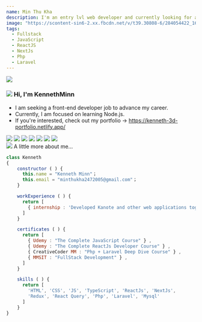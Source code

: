 ```yaml
---
name: Min Thu Kha
description: I'm an entry lvl web developer and currently looking for a job.
image: "https://scontent-sin6-2.xx.fbcdn.net/v/t39.30808-6/284054422_161340059703512_5394344873710667630_n.jpg?_nc_cat=108&ccb=1-7&_nc_sid=5f2048&_nc_ohc=2zYMVr1iwFwAX9aNtOu&_nc_ht=scontent-sin6-2.xx&oh=00_AfAp3dbtmbVwWHYdouJNnthssSQ-JuLFtZOza6brRpDT-w&oe=6537736D"
tags:
  - Fullstack
  - JavaScript
  - ReactJS
  - NextJs
  - Php
  - Laravel
---
```


<div className="h-28 w-28 rounded-full overflow-hidden mx-auto">
  <img src="https://scontent-sin6-2.xx.fbcdn.net/v/t39.30808-6/284054422_161340059703512_5394344873710667630_n.jpg?_nc_cat=108&ccb=1-7&_nc_sid=5f2048&_nc_ohc=2zYMVr1iwFwAX9aNtOu&_nc_ht=scontent-sin6-2.xx&oh=00_AfAp3dbtmbVwWHYdouJNnthssSQ-JuLFtZOza6brRpDT-w&oe=6537736D" />
</div>

<h3 className="flex flex-row max-w-[240px] mt-5 mx-auto">
  <img
    src="https://raw.githubusercontent.com/lwinmoepaing/lwinmoepaing/main/img/gitto.gif"
    className="h-[20px] object-contain mr-2"
  />
  <span> Hi, I'm KennethMinn </span>
</h3>

<div className="container max-w-[720px] mx-auto">

- I am seeking a front-end developer job to advance my career.
- Currently, I am focused on learning Node.js.
- If you're interested, check out my portfolio -> https://kenneth-3d-portfolio.netlify.app/

<div className="flex flex-row gap-2">
  <img
    className="h-5"
    src="https://raw.githubusercontent.com/github/explore/80688e429a7d4ef2fca1e82350fe8e3517d3494d/topics/javascript/javascript.png"
  />
  <img
    className="h-5"
    src="https://raw.githubusercontent.com/github/explore/80688e429a7d4ef2fca1e82350fe8e3517d3494d/topics/typescript/typescript.png"
  />
  <img
    className="h-5"
    src="https://raw.githubusercontent.com/github/explore/80688e429a7d4ef2fca1e82350fe8e3517d3494d/topics/react/react.png"
  />
  <img
    className="h-5"
    src="https://raw.githubusercontent.com/github/explore/80688e429a7d4ef2fca1e82350fe8e3517d3494d/topics/nodejs/nodejs.png"
  />
  <img
    className="h-5"
    src="https://upload.wikimedia.org/wikipedia/commons/thumb/2/27/PHP-logo.svg/1200px-PHP-logo.svg.png"
  />
  <img
    className="h-5"
    src="https://i18nexus.com/_next/static/media/nextjs.e54be70c.svg"
  />
  <img
    className="h-5"
    src="https://upload.wikimedia.org/wikipedia/commons/thumb/9/9a/Laravel.svg/1200px-Laravel.svg.png"
  />
</div>

<div className="flex flex-row gap-2 mt-5">
  <img
    className="h-5"
    src="https://raw.githubusercontent.com/lwinmoepaing/lwinmoepaing/main/img/katto.gif"
  />
  <span>A little more about me...</span>
</div>

```javascript
class Kenneth
{
    constructor ( ) {
      this.name = "Kenneth Minn"；
      this.email = "minthukha2472005@gmail.com"；
    }

    workExperience ( ) {
      return [
        { internship : 'Developed Kanote and other web applications together with the team at Tee Htwin'}
      ]
    }

    certificates ( ) {
      return [
        { Udemy : "The Complete JavaScript Course" } ,
        { Udemy : "The Complete ReactJs Developer Course" } ,
        { CreativeCoder MM : "Php + Laravel Deep Dive Course" } ,
        { MMSIT : "FullStack Development" } ,
      ]
    }

    skills ( ) {
      return [
        'HTML', 'CSS', 'JS', 'TypeScript', 'ReactJs', 'NextJs',
        'Redux', 'React Query', 'Php', 'Laravel', 'Mysql'
      ]
    }
}
```

</div>
